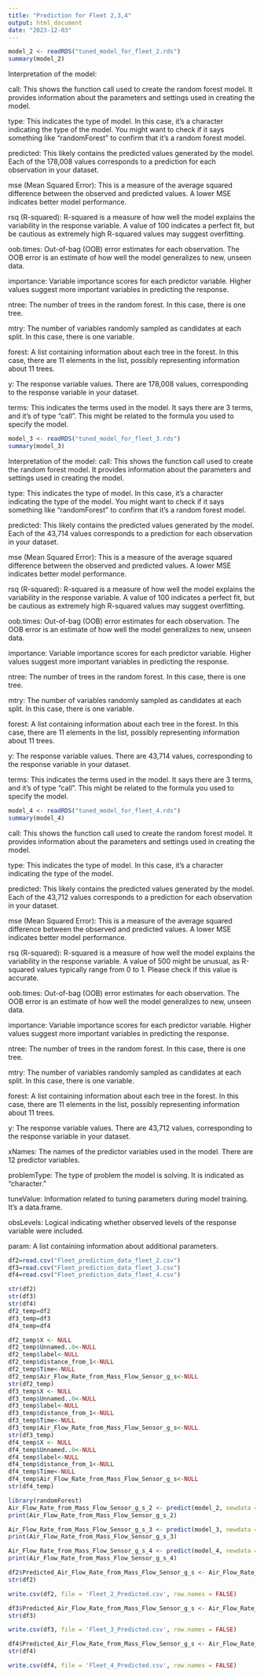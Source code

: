 ---
title: "Prediction for Fleet 2,3,4"
output: html_document
date: "2023-12-03"
---
```{r}
model_2 <- readRDS("tuned_model_for_fleet_2.rds")
summary(model_2)
```
Interpretation of the model:

call: This shows the function call used to create the random forest model. It provides information about the parameters and settings used in creating the model.

type: This indicates the type of model. In this case, it's a character indicating the type of the model. You might want to check if it says something like "randomForest" to confirm that it's a random forest model.

predicted: This likely contains the predicted values generated by the model. Each of the 178,008 values corresponds to a prediction for each observation in your dataset.

mse (Mean Squared Error): This is a measure of the average squared difference between the observed and predicted values. A lower MSE indicates better model performance.

rsq (R-squared): R-squared is a measure of how well the model explains the variability in the response variable. A value of 100 indicates a perfect fit, but be cautious as extremely high R-squared values may suggest overfitting.

oob.times: Out-of-bag (OOB) error estimates for each observation. The OOB error is an estimate of how well the model generalizes to new, unseen data.

importance: Variable importance scores for each predictor variable. Higher values suggest more important variables in predicting the response.

ntree: The number of trees in the random forest. In this case, there is one tree.

mtry: The number of variables randomly sampled as candidates at each split. In this case, there is one variable.

forest: A list containing information about each tree in the forest. In this case, there are 11 elements in the list, possibly representing information about 11 trees.

y: The response variable values. There are 178,008 values, corresponding to the response variable in your dataset.

terms: This indicates the terms used in the model. It says there are 3 terms, and it's of type "call". This might be related to the formula you used to specify the model.
```{r}
model_3 <- readRDS("tuned_model_for_fleet_3.rds")
summary(model_3)
```
Interpretation of the model:
call: This shows the function call used to create the random forest model. It provides information about the parameters and settings used in creating the model.

type: This indicates the type of model. In this case, it's a character indicating the type of the model. You might want to check if it says something like "randomForest" to confirm that it's a random forest model.

predicted: This likely contains the predicted values generated by the model. Each of the 43,714 values corresponds to a prediction for each observation in your dataset.

mse (Mean Squared Error): This is a measure of the average squared difference between the observed and predicted values. A lower MSE indicates better model performance.

rsq (R-squared): R-squared is a measure of how well the model explains the variability in the response variable. A value of 100 indicates a perfect fit, but be cautious as extremely high R-squared values may suggest overfitting.

oob.times: Out-of-bag (OOB) error estimates for each observation. The OOB error is an estimate of how well the model generalizes to new, unseen data.

importance: Variable importance scores for each predictor variable. Higher values suggest more important variables in predicting the response.

ntree: The number of trees in the random forest. In this case, there is one tree.

mtry: The number of variables randomly sampled as candidates at each split. In this case, there is one variable.

forest: A list containing information about each tree in the forest. In this case, there are 11 elements in the list, possibly representing information about 11 trees.

y: The response variable values. There are 43,714 values, corresponding to the response variable in your dataset.

terms: This indicates the terms used in the model. It says there are 3 terms, and it's of type "call". This might be related to the formula you used to specify the model.
```{r}
model_4 <- readRDS("tuned_model_for_fleet_4.rds")
summary(model_4)
```
call: This shows the function call used to create the random forest model. It provides information about the parameters and settings used in creating the model.

type: This indicates the type of model. In this case, it's a character indicating the type of the model.

predicted: This likely contains the predicted values generated by the model. Each of the 43,712 values corresponds to a prediction for each observation in your dataset.

mse (Mean Squared Error): This is a measure of the average squared difference between the observed and predicted values. A lower MSE indicates better model performance.

rsq (R-squared): R-squared is a measure of how well the model explains the variability in the response variable. A value of 500 might be unusual, as R-squared values typically range from 0 to 1. Please check if this value is accurate.

oob.times: Out-of-bag (OOB) error estimates for each observation. The OOB error is an estimate of how well the model generalizes to new, unseen data.

importance: Variable importance scores for each predictor variable. Higher values suggest more important variables in predicting the response.

ntree: The number of trees in the random forest. In this case, there is one tree.

mtry: The number of variables randomly sampled as candidates at each split. In this case, there is one variable.

forest: A list containing information about each tree in the forest. In this case, there are 11 elements in the list, possibly representing information about 11 trees.

y: The response variable values. There are 43,712 values, corresponding to the response variable in your dataset.

xNames: The names of the predictor variables used in the model. There are 12 predictor variables.

problemType: The type of problem the model is solving. It is indicated as "character."

tuneValue: Information related to tuning parameters during model training. It's a data.frame.

obsLevels: Logical indicating whether observed levels of the response variable were included.

param: A list containing information about additional parameters.
```{r}
df2=read.csv("Fleet_prediction_data_fleet_2.csv")
df3=read.csv("Fleet_prediction_data_fleet_3.csv")
df4=read.csv("Fleet_prediction_data_fleet_4.csv")
```
```{r}
str(df2)
str(df3)
str(df4)
df2_temp=df2
df3_temp=df3
df4_temp=df4
```
```{r}
df2_temp$X <- NULL
df2_temp$Unnamed..0<-NULL
df2_temp$label<-NULL
df2_temp$distance_from_1<-NULL
df2_temp$Time<-NULL
df2_temp$Air_Flow_Rate_from_Mass_Flow_Sensor_g_s<-NULL
str(df2_temp)
df3_temp$X <- NULL
df3_temp$Unnamed..0<-NULL
df3_temp$label<-NULL
df3_temp$distance_from_1<-NULL
df3_temp$Time<-NULL
df3_temp$Air_Flow_Rate_from_Mass_Flow_Sensor_g_s<-NULL
str(df3_temp)
df4_temp$X <- NULL
df4_temp$Unnamed..0<-NULL
df4_temp$label<-NULL
df4_temp$distance_from_1<-NULL
df4_temp$Time<-NULL
df4_temp$Air_Flow_Rate_from_Mass_Flow_Sensor_g_s<-NULL
str(df4_temp)
```
```{r}
library(randomForest)
Air_Flow_Rate_from_Mass_Flow_Sensor_g_s_2 <- predict(model_2, newdata = df2_temp)
print(Air_Flow_Rate_from_Mass_Flow_Sensor_g_s_2)
```
```{r}
Air_Flow_Rate_from_Mass_Flow_Sensor_g_s_3 <- predict(model_3, newdata = df3_temp)
print(Air_Flow_Rate_from_Mass_Flow_Sensor_g_s_3)
```
```{r}
Air_Flow_Rate_from_Mass_Flow_Sensor_g_s_4 <- predict(model_4, newdata = df4_temp)
print(Air_Flow_Rate_from_Mass_Flow_Sensor_g_s_4)
```
```{r}
df2$Predicted_Air_Flow_Rate_from_Mass_Flow_Sensor_g_s <- Air_Flow_Rate_from_Mass_Flow_Sensor_g_s_2
str(df2)
```
```{r}
write.csv(df2, file = 'Fleet_2_Predicted.csv', row.names = FALSE)
```
```{r}
df3$Predicted_Air_Flow_Rate_from_Mass_Flow_Sensor_g_s <- Air_Flow_Rate_from_Mass_Flow_Sensor_g_s_3
str(df3)
```
```{r}
write.csv(df3, file = 'Fleet_3_Predicted.csv', row.names = FALSE)
```
```{r}
df4$Predicted_Air_Flow_Rate_from_Mass_Flow_Sensor_g_s <- Air_Flow_Rate_from_Mass_Flow_Sensor_g_s_4
str(df4)
```
```{r}
write.csv(df4, file = 'Fleet_4_Predicted.csv', row.names = FALSE)
```




